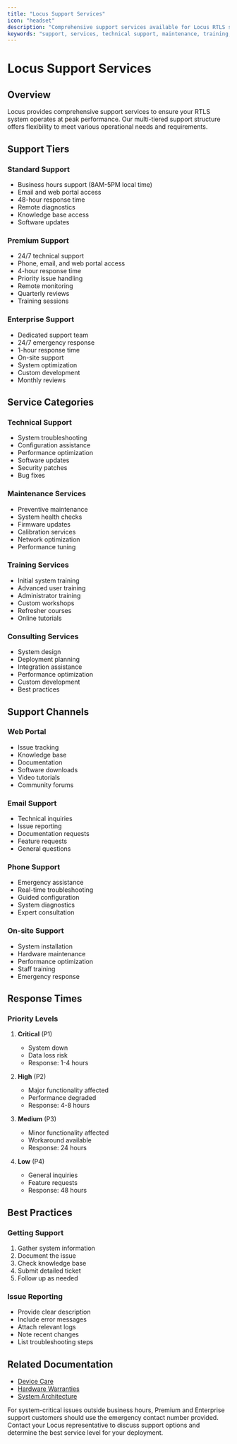 ```yaml
---
title: "Locus Support Services"
icon: "headset"
description: "Comprehensive support services available for Locus RTLS systems"
keywords: "support, services, technical support, maintenance, training, consulting, troubleshooting"
---
```


# Locus Support Services

## Overview

Locus provides comprehensive support services to ensure your RTLS system operates at peak performance. Our multi-tiered support structure offers flexibility to meet various operational needs and requirements.

## Support Tiers

### Standard Support

* Business hours support (8AM-5PM local time)
* Email and web portal access
* 48-hour response time
* Remote diagnostics
* Knowledge base access
* Software updates

### Premium Support

* 24/7 technical support
* Phone, email, and web portal access
* 4-hour response time
* Priority issue handling
* Remote monitoring
* Quarterly reviews
* Training sessions

### Enterprise Support

* Dedicated support team
* 24/7 emergency response
* 1-hour response time
* On-site support
* System optimization
* Custom development
* Monthly reviews

## Service Categories

### Technical Support

* System troubleshooting
* Configuration assistance
* Performance optimization
* Software updates
* Security patches
* Bug fixes

### Maintenance Services

* Preventive maintenance
* System health checks
* Firmware updates
* Calibration services
* Network optimization
* Performance tuning

### Training Services

* Initial system training
* Advanced user training
* Administrator training
* Custom workshops
* Refresher courses
* Online tutorials

### Consulting Services

* System design
* Deployment planning
* Integration assistance
* Performance optimization
* Custom development
* Best practices

## Support Channels

### Web Portal

* Issue tracking
* Knowledge base
* Documentation
* Software downloads
* Video tutorials
* Community forums

### Email Support

* Technical inquiries
* Issue reporting
* Documentation requests
* Feature requests
* General questions

### Phone Support

* Emergency assistance
* Real-time troubleshooting
* Guided configuration
* System diagnostics
* Expert consultation

### On-site Support

* System installation
* Hardware maintenance
* Performance optimization
* Staff training
* Emergency response

## Response Times

### Priority Levels

1. **Critical** (P1)
   * System down
   * Data loss risk
   * Response: 1-4 hours

2. **High** (P2)
   * Major functionality affected
   * Performance degraded
   * Response: 4-8 hours

3. **Medium** (P3)
   * Minor functionality affected
   * Workaround available
   * Response: 24 hours

4. **Low** (P4)
   * General inquiries
   * Feature requests
   * Response: 48 hours

## Best Practices

### Getting Support

1. Gather system information
2. Document the issue
3. Check knowledge base
4. Submit detailed ticket
5. Follow up as needed

### Issue Reporting

* Provide clear description
* Include error messages
* Attach relevant logs
* Note recent changes
* List troubleshooting steps

## Related Documentation

* [Device Care](./devicecare)
* [Hardware Warranties](./hwwarranties)
* [System Architecture](../rtlstechnology/rtlsystemarchitecture)

<Callout type="warning">
  For system-critical issues outside business hours, Premium and Enterprise support customers should use the emergency contact number provided.
</Callout>

<Callout type="info">
  Contact your Locus representative to discuss support options and determine the best service level for your deployment.
</Callout>
